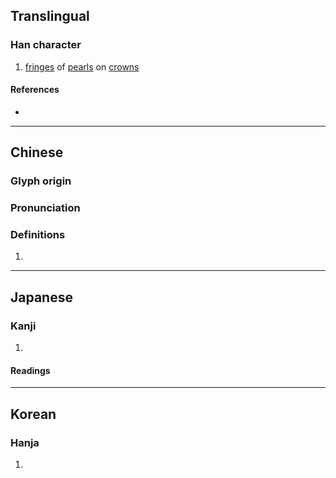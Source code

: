 {{also|㐬}}
{{character info}}
==Translingual==

===Han character===
{{Han char|rn=70|rad=方|as=09|sn=13|four=08213|canj=YSOYU|ids=⿸𭤨㐬}}

# [[fringe]]s of [[pearl]]s on [[crown]]s

====References====
* {{Han ref|kx=0484.180|dkj=13676|dj=0846.170|hdz=32183.100|uh=65D2|ud=26066|bh=D97E|bd=55678}}

----

==Chinese==
{{zh-forms|alt=㐬}}

===Glyph origin===
{{Han etym}}

===Pronunciation===
{{zh-pron
|m=liú
|c=lau4
|h=pfs=
|md=
|mn=liû
|w=
|mc=
|oc=y
|cat=
}}

===Definitions===
{{zh-hanzi}}

# {{rfdef|zh}}

----

==Japanese==

===Kanji===
{{ja-kanji|grade=|rs=方09}}

# {{rfdef|ja|sort=方09}}

====Readings====
{{ja-readings
|on=りゅう-<りう
|kun=はたあし-
}}

----

==Korean==

===Hanja===
{{ko-hanja|hangeul=[[류]]>[[유]]|eumhun=|rv=ryu>yu|mr=ryu>yu|y=lyu>yu}}

# {{rfdef|ko|sort=方09}}